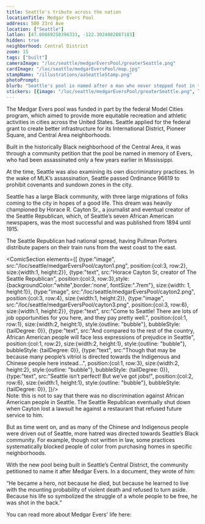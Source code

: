 ```yaml
---
title: Seattle's tribute across the nation
locationTitle: Medgar Evers Pool
address: 500 23rd Ave
location: ["Seattle"] 
latlon: [47.60669250396333, -122.3024082887183]
hidden: true
neighborhood: Central District
zoom: 15
tags: ["built"]
cameraImage: "/loc/seattle/medgarEversPool/greaterSeattle.png"
cardImage: "/loc/seattle/medgarEversPool/map.jpg"
stampName: "/illustrations/aaSeattleStamp.png"
photoPrompt:
blurb: "Seattle's pool is named after a man who never stepped foot in the city. Learn about why the community chose to dedicate the building to him."
stickers: [{image: "/loc/seattle/medgarEversPool/greaterSeattle.png", linkOut: "https://www.loc.gov/resource/sn84025811/1903-12-25/ed-1/?sp=1"},{image: "/loc/seattle/medgarEversPool/compass.png", linkOut: "https://www.loc.gov/resource/g4284sm.g4284sm_g09315190502/?sp=45&st=image&r=0.64,0.127,0.451,0.32,0"}]
---
```


The Medgar Evers pool was funded in part by the federal Model Cities program, which aimed to provide more equitable recreation and athletic activities in cities across the United States. Seattle applied for the federal grant to create better infrastructure for its International District, Pioneer Square, and Central Area neighborhoods.

Built in the historically Black neighborhood of the Central Area, it was through a community petition that the pool be named in memory of Evers, who had been assassinated only a few years earlier in Mississippi.

At the time, Seattle was also examining its own discriminatory practices. In the wake of MLK’s assassination, Seattle passed Ordinance 96619 to prohibit covenants and sundown zones in the city. 

Seattle has a large Black community, with three large migrations of folks coming to the city in hopes of a good life. This dream was heavily championed by Horace R. Cayton Sr., a journalist and eventual creator of the Seattle Republican, which, of Seattle’s seven African American newspapers, was the most successful and was published from 1894 until 1915.

<LOCItem
    type="newspaper"
    image="/loc/seattle/medgarEversPool/seattleRepNews.png"
    linkOut="https://www.loc.gov/resource/sn84025811/1903-04-17/ed-1/?sp=6&st=image&r=-0.107,-0.101,1.131,0.801,0"/>

The Seattle Republican had national spread, having Pullman Porters distribute papers on their train runs from the west coast to the east.

<BigLink link="https://blogs.loc.gov/picturethis/2015/02/pictures-to-go-sleeping-car-quarters-and-sleeping-car-porters/" thumbnail="/loc/seattle/medgarEversPool/porter.jpg" title="Sleeping Car Quarters and Sleeping Car Porters"/>

 <ComicSection elements={[
    {type:"image", src:"/loc/seattle/medgarEversPool/cayton1.png", position:{col:3, row:2}, size:{width:1, height:2}},
    {type:"text", src:"Horace Cayton Sr, creator of The Seattle Republican", position:{col:3, row:3},style:{backgroundColor:"white",border:'none', fontSize:".7rem"}, size:{width: 1, height:1}},
    {type:"image", src:"/loc/seattle/medgarEversPool/cayton2.png", position:{col:3, row:4}, size:{width:1, height:2}},
    {type:"image", src:"/loc/seattle/medgarEversPool/cayton3.png", position:{col:3, row:6}, size:{width:1, height:2}},
    {type:"text", src:"Come to Seattle! There are lots of job opportunities for you here, and they pay pretty well.", position:{col:1, row:1}, size:{width:2, height:1}, style:{outline: "bubble"}, bubbleStyle: {tailDegree: 0}},
    {type:"text", src:"And compared to the rest of the country, African American people will face less expressions of prejudice in Seattle", position:{col:1, row:2}, size:{width:2, height:1}, style:{outline: "bubble"}, bubbleStyle: {tailDegree: 0}},
    {type:"text", src:"Though that may be because many people’s vitriol is directed towards the Indigenous and Chinese people here instead...", position:{col:1, row:3}, size:{width:2, height:2}, style:{outline: "bubble"}, bubbleStyle: {tailDegree: 0}},
    {type:"text", src:"Seattle isn’t perfect! But we’ve got jobs!", position:{col:2, row:6}, size:{width:1, height:1}, style:{outline: "bubble"}, bubbleStyle: {tailDegree: 0}},
]}/>  
Note: this is not to say that there was no discrimination against African American people in Seattle. The Seattle Republican eventually shut down when Cayton lost a lawsuit he against a restaurant that refused future service to him.

But as time went on, and as many of the Chinese and Indigenous people were driven out of Seattle, more hatred was directed towards Seattle’s Black community. For example, though not written in law, some practices systematically blocked people of color from purchasing homes in specific neighborhoods.

<LOCItem
    image="/placeholderThumbnail.png"
    showSave={false}/>

With the new pool being built in Seattle’s Central District, the community petitioned to name it after Medgar Evers. In a document, they wrote of him:

“He became a hero, not because he died, but because he learned to live with the mounting probability of violent death and refused to turn aside. Because his life so symbolized the struggle of a whole people to be free, he was shot in the back.”

You can read more about Medgar Evers' life here:

<BigLink link="https://blogs.loc.gov/loc/2021/07/medgar-evers-a-hero-in-life-and-death/" thumbnail="/loc/seattle/medgarEversPool/statue.jpg" title="Medgar Evers: A Hero in Life and Death"/>
